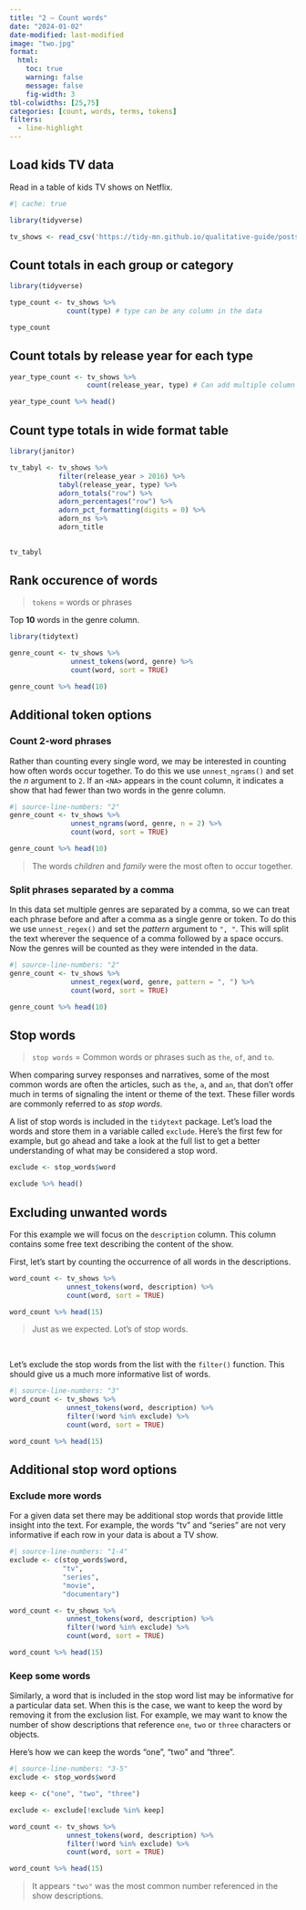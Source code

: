 ```yaml
---
title: "2 — Count words"
date: "2024-01-02"
date-modified: last-modified
image: "two.jpg"
format:
  html:
    toc: true
    warning: false
    message: false
    fig-width: 3
tbl-colwidths: [25,75]
categories: [count, words, terms, tokens]
filters:
  - line-highlight
---
```



## Load kids TV data

Read in a table of kids TV shows on Netflix.
```r
#| cache: true

library(tidyverse)

tv_shows <- read_csv('https://tidy-mn.github.io/qualitative-guide/posts/data/kids_netflix_shows.csv')
```


## Count totals in each group or category
```r
library(tidyverse)

type_count <- tv_shows %>%
              count(type) # type can be any column in the data

type_count
```


## Count totals by release year for each type
```r
year_type_count <- tv_shows %>%
                   count(release_year, type) # Can add multiple column names

year_type_count %>% head()
```


## Count type totals in wide format table
```r
library(janitor)

tv_tabyl <- tv_shows %>%
            filter(release_year > 2016) %>%
            tabyl(release_year, type) %>%
            adorn_totals("row") %>%
            adorn_percentages("row") %>%
            adorn_pct_formatting(digits = 0) %>%
            adorn_ns %>%
            adorn_title
            

tv_tabyl  
```


## Rank occurence of words

> `tokens` = words or phrases

Top **10** words in the genre column.

```r
library(tidytext)

genre_count <- tv_shows %>%
               unnest_tokens(word, genre) %>%
               count(word, sort = TRUE)

genre_count %>% head(10)
```


## Additional token options

::: {.panel-tabset}

### Count 2-word phrases

Rather than counting every single word, we may be interested in counting how often words occur together. To do this we use `unnest_ngrams()` and set the *n* argument to `2`. If an `<NA>` appears in the count column, it indicates a show that had fewer than two words in the genre column.

```r
#| source-line-numbers: "2"
genre_count <- tv_shows %>%
               unnest_ngrams(word, genre, n = 2) %>%
               count(word, sort = TRUE) 

genre_count %>% head(10)
```

> The words *children* and *family* were the most often to occur together.


### Split phrases separated by a comma

In this data set multiple genres are separated by a comma, so we can treat each phrase before and after a comma as a single genre or token. To do this we use `unnest_regex()` and set the *pattern* argument to `", "`. This will split the text wherever the sequence of a comma followed by a space occurs. Now the genres will be counted as they were intended in the data.

```r
#| source-line-numbers: "2"
genre_count <- tv_shows %>%
               unnest_regex(word, genre, pattern = ", ") %>%
               count(word, sort = TRUE) 

genre_count %>% head(10)
```

:::

## Stop words

> `stop words` = Common words or phrases such as `the`, `of`, and `to`.

When comparing survey responses and narratives, some of the most common words are often the articles, such as `the`, `a`, and `an`, that don't offer much in terms of signaling the intent or theme of the text. These filler words are commonly referred to as *stop words*. 

A list of stop words is included in the `tidytext` package. Let's load the words and store them in a variable called `exclude`. Here's the first few for example, but go ahead and take a look at the full list to get a better understanding of what may be considered a stop word.

```r
exclude <- stop_words$word

exclude %>% head()
```


## Excluding unwanted words

For this example we will focus on the `description` column. This column contains some free text describing the content of the show. 

First, let's start by counting the occurrence of all words in the descriptions.

```r
word_count <- tv_shows %>%
              unnest_tokens(word, description) %>%
              count(word, sort = TRUE) 

word_count %>% head(15)
```


> Just as we expected. Lot's of stop words. 

<br>

Let's exclude the stop words from the list with the `filter()` function. This should give us a much more informative list of words.

```r
#| source-line-numbers: "3"
word_count <- tv_shows %>%
              unnest_tokens(word, description) %>%
              filter(!word %in% exclude) %>%
              count(word, sort = TRUE) 

word_count %>% head(15)
```

## Additional stop word options

::: {.panel-tabset}

### Exclude more words

For a given data set there may be additional stop words that provide little insight into the text. For example, the words "tv" and "series" are not very informative if each row in your data is about a TV show.

```r
#| source-line-numbers: "1-4"
exclude <- c(stop_words$word,
             "tv",
             "series",
             "movie",
             "documentary")

word_count <- tv_shows %>%
              unnest_tokens(word, description) %>%
              filter(!word %in% exclude) %>%
              count(word, sort = TRUE) 

word_count %>% head(15)
```


### Keep some words

Similarly, a word that is included in the stop word list may be informative for a particular data set. When this is the case, we want to keep the word by removing it from the exclusion list. For example, we may want to know the number of show descriptions that reference `one`, `two` or `three` characters or objects.

Here's how we can keep the words "one", "two" and "three".

```r
#| source-line-numbers: "3-5"
exclude <- stop_words$word

keep <- c("one", "two", "three")

exclude <- exclude[!exclude %in% keep]

word_count <- tv_shows %>%
              unnest_tokens(word, description) %>%
              filter(!word %in% exclude) %>%
              count(word, sort = TRUE) 

word_count %>% head(15)
```

> It appears `"two"` was the most common number referenced in the show descriptions.

:::

